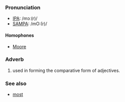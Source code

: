 ===Pronunciation===
*[[w:IPA|IPA]]: /mɔː(r)/
*[[w:SAMPA|SAMPA]]: /mO:(r)/
====Homophones====
*[[Moore]]

===Adverb===
# used in forming the comparative form of adjectives.

===See also===
*[[most]]
{{msg:-ore}}
